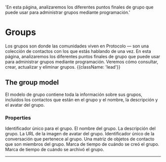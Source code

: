   'En esta página, analizaremos los diferentes puntos finales de grupo que puede usar para administrar grupos mediante programación.'

# Groups

Los grupos son donde las comunidades viven en Protocolo — son una colección de contactos con los que estás hablando de una vez. En esta página, analizaremos los diferentes puntos finales de grupo que puede usar para administrar grupos mediante programación. Veremos cómo consultar, crear, actualizar y eliminar grupos. {{className: 'lead'}}

## The group model

El modelo de grupo contiene toda la información sobre sus grupos, incluidos los contactos que están en el grupo y el nombre, la descripción y el avatar del grupo.

### Properties

<Properties>
  <Property name="id" type="string">
Identificador único para el grupo.
  </Property>
  <Property name="name" type="string">
El nombre del grupo.  
</Property>
  <Property name="description" type="string">
La descripción del grupo.
  </Property>
  <Property name="avatar_url" type="string">
La URL de la imagen de avatar del grupo.
  </Property>
  <Property name="conversation_id" type="string">
Identificador único de la conversación que pertenece al grupo.
  </Property>
  <Property name="contacts" type="array">
Una matriz de objetos de contacto que son miembros del grupo.
  </Property>
  <Property name="created_at" type="timestamp">
Marca de tiempo de cuándo se creó el grupo.
  </Property>
  <Property name="archived_at" type="timestamp">
Marca de tiempo de cuándo se archivó el grupo.
  </Property>
</Properties>

---

